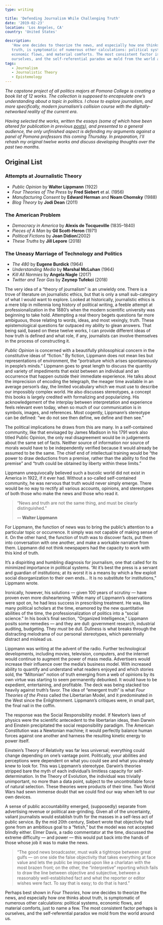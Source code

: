 ```yaml
---
type: writing

title: 'Defending Journalism While Challenging Truth'
date: '2019-02-23'
location: 'Los Angeles, CA'
country: 'United States'

description:
   'How one decides to theorize the news, and especially how one thinks about
   truth, is symptomatic of numerous other calculations: political systems,
   economic flows, and material comforts. The most consistent factor is
   ourselves, and the self-referential paradox we mold from the world around us.'
tags:
   - Journalism
   - Journalistic Theory
   - Epistemology
---
```


_The capstone project of all politics majors at Pomona College is creating a
book list of 12 works. The collection is supposed to encapsulate one’s
understanding about a topic in politics. I chose to explore journalism, and more
specifically, modern journalism’s collision course with the digitally-networked
reality of the current era_.

_Having selected the works, written the essays (some of which have been altered
for publication in previous
[posts](https://medium.com/@elibenton/post-truth-journalism-fits-a-post-technology-america-ef841b471ad)),
and presented to a general audience, the only unfinished aspect is defending my
arguments against a panel of Pomona professors this coming Thursday. In
preparation, I’ll rehash my original twelve works and discuss developing
thoughts over the past two months._

## Original List

### Attempts at Journalistic Theory

-  _Public Opinion_ by **Walter Lippmann** (1922)
-  _Four Theories of The Press_ by **Fred Siebert** et al. (1956)
-  _Manufacturing Consent_ by **Edward Herman** and **Noam Chomsky** (1988)
-  _Blog Theory_ by **Jodi Dean** (2011)

### The American Problem

-  _Democracy in America_ by **Alexis de Tocqueville** (1835–1840)
-  _Pieces of A Man_ by **Gil Scott-Heron** (1971)
-  _Political Fictions_ by **Joan Didion**(2002)
-  _These Truths_ by **Jill Lepore** (2018)

### The Uneasy Marriage of Technology and Politics

-  _The 480_ by **Eugene Burdick** (1964)
-  _Understanding Media_ by **Marshal McLuhan** (1964)
-  _Kill All Normies_ by **Angela Nagle** (2017)
-  _Twitter and Tear Gas_ by **Zeynep Tufekci** (2018)

The very idea of a “theory of journalism” is an unwieldy one. There is a trove
of literature on journalistic ethics, but that is only a small sub-category of
what I would want to explore. Looked at historically, journalistic ethics is a
mere blip in millennia long history of political writing, a feeble attempt at
professionalization in the 1880’s when the modern scientific university was
beginning to take hold. Attempting a real theory begets questions far more
ambiguous, those relating to words, ideas, and most vexingly, truth. These
epistemological questions far outpaced my ability to glean answers. That being
said, based on these twelve works, I can provide different ideas of how truth is
defined and what role, if any, journalists can involve themselves in the process
of constructing it.

_Public Opinion_ is concerned with a beautifully philosophical concern in the
constitutive ideas of “fiction.” By fiction, Lippmann does not mean lies but
representations of environment, the “portraiture which arises spontaneously in
people’s minds.” Lippmann goes to great length to discuss the quantity and
variety of impediments that exist between an individual and an occurrence that
happen outside their immediate experience. He talks about the imprecision of
encoding the telegraph, the meager time available in an average person’s day,
the limited vocabulary which we must use to describe our impossibly complex
world. He also discusses stereotypes, a concept this books is largely credited
with formalizing and popularizing. His acknowledgement of the interplay between
interpretation and experience feels relevant even today, when so much of our
communication is in symbols, images, and references. Most cogently, Lippmann’s
stereotype can be defined: “we do not see then define, we define and then see.”

The political implications he draws from this are many. In a self-contained
community, like that envisaged by James Madison in his 1791 work also titled
Public Opinion, the only real disagreement would be in judgements about the same
set of facts. Neither source of information nor source of morals would have to
be independently verified because it would already be assumed to be the same.
The chief end of intellectual training would be “the power to draw deductions
from a premise, rather than the ability to find the premise” and “truth could be
obtained by liberty within these limits.”

Lippmann unequivocally believed such a bucolic world did not exist in America in
1922, if it ever had. Without a so-called self-contained community, he was
nervous that truth would never simply emerge. There would be no way to rectify
all various accounts, opinions, and stereotypes of both those who make the news
and those who read it.

> “News and truth are not the same thing, and must be clearly distinguished.”
>
> **-- Walter Lippmann**

For Lippmann, the function of news was to bring the public’s attention to a
particular topic or occurrence. It simply was not capable of making sense of it.
On the other hand, the function of truth was to discover facts, put them into
conversation with one another, and make a workable narrative from them. Lippmann
did not think newspapers had the capacity to work with this kind of truth.

It’s a dispiriting and humbling diagnosis for journalism, one that called for
its minimized importance in political systems. “At it’s best the press is a
servant and guardian of institutions; at its worst it is a means by which a few
exploit social disorganization to their own ends… It is no substitute for
institutions,” Lippmann wrote.

Ironically, however, his solutions — given 100 years of scrutiny — have proven
even more disheartening. While many of Lippmann’s observations were spot on, he
had less success in prescribing treatment. He was, like many political scholars
at the time, enamored by the new quantitative abilities of the time, the
professionalization of politics into a “social science.” In his book’s final
section, “Organized Intelligence,” Lippmann posits some remedies — and they are
dull: government research, industrial auditing, budgeting. They _must_ be dull.
Dullness is what breaks through the distracting melodrama of our personal
stereotypes, which perennially distract and mislead us.

Lippmann was writing at the advent of the radio. Further technological
developments, including movies, television, computers, and the internet would
continue to augment the power of mass media. Advertisers would increase their
influence over the media’s business model. With increased ability to quantify
and understand what readers enjoyed and which stories sold, the “Miltonian”
notion of truth emerging from a web of opinions by its own virtue was starting
to seem permanently debunked. It would have to be expedient, entertaining, and
profitable. The deck was being stacked too heavily against truth’s favor. The
idea of “emergent truth” is what _Four Theories of the Press_ called the
Libertarian Model, and it predominated in the West since the Enlightenment.
Lippmann’s critiques were, in small part, the final nail in the coffin.

The response was the Social Responsibility model. If Newton’s laws of physics
were the scientific antecedent to the libertarian ideas, then Darwin and
Einstein precipitated the social responsibility paradigm. The American
Constitution was a Newtonian machine; it would perfectly balance human forces
against one another and harness the resulting kinetic energy to power itself.

Einstein’s Theory of Relativity was far less universal; everything could change
depending on one’s vantage point. Politically, your abilities and perceptions
were dependent on what you could see and what you already knew to look for. This
was Lippmann’s stereotype. Darwin’s theories stripped bare the myth of each
individual’s limitless capacity for self-determination. In the Theory of
Evolution, the individual was trivially unimportant, no more than a data point,
subject to the uncontrollable force of natural selection. These theories were
products of their time. Two World Wars had sewn immense doubt that we could find
our way when left to our own devices.

A sense of public accountability emerged, (supposedly) separate from advertising
revenue or political axe-grinding. Given all of the uncertainty, valiant
journalists would establish truth for the masses in a self-less act of public
service. By the mid 20th century, Siebert wrote that objectivity had gone from
an ambitious goal to a “fetish,” but the model was not accepted blindly either.
Elmer Davis, a radio commentator at the time, discussed the extreme difficulty —
and power — this would put back into the hands of those whose job it was to make
the news.

> “The good news broadcaster, must walk a tightrope between great gulfs — on one
> side the false objectivity that takes everything at face value and lets the
> public be imposed upon like a charlatan with the most brazen front; on the
> other, the “interpretive” reporting which fails to draw the line between
> objective and subjective, between a reasonably well-established fact and what
> the reporter or editor wishes were fact. To say that is easy; to do that is
> hard.”

Perhaps best shown in _Four Theories_, how one decides to theorize the news, and
especially how one thinks about truth, is symptomatic of numerous other
calculations: political systems, economic flows, and material comforts, just to
name a few. The most consistent factor perhaps is ourselves, and the
self-referential paradox we mold from the world around us.
